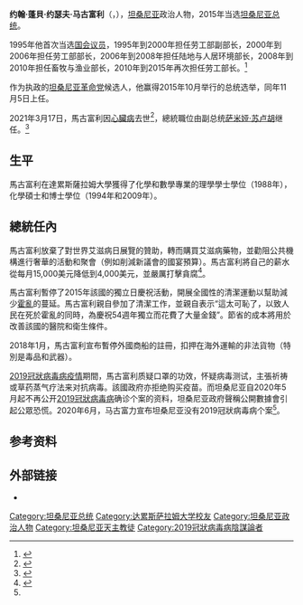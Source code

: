 {{NoteTA
|G1=地名
|1=zh-hans:坦桑尼亚; zh-hk:坦桑尼亞; zh-tw:坦尚尼亞
|2=zh-hans:达累斯萨拉姆; zh-hk:三蘭港; zh-tw:三蘭港
}}
{{Infobox officeholder
 | name               = 约翰·马古富利
 | native_name        = John Pombe Joseph Magufuli
 | image              = John Magufuli 2015.png
 | order              = {{flagicon|TZA}} [[坦桑尼亚总统|第5任]]
 | office             = 坦桑尼亚总统
 | term_start         = 2015年11月5日
 | term_end           = {{box|2021年3月17日}}
 | vicepresident      = [[萨米娅·苏卢胡|萨米娅·苏卢胡]]
 | primeminister      = [[卡西姆·马贾利瓦|卡西姆·马贾利瓦]]
 | predecessor        = [[賈卡亞·基奎特|賈卡亞·基奎特]]
 | successor = [[薩米婭·蘇盧胡|薩米婭·蘇盧胡]]
 | office2            = {{flagicon|TZA}} 勞工、運輸與通訊部长
 | term_start2        = 2010年11月28日 
 | term_end2          = 2015年11月5日
 | primeminister2     = [[米增戈·平达|米增戈·平达]]     
 | president2         = [[賈卡亞·基奎特|賈卡亞·基奎特]]
 | predecessor2       = [[Shukuru_Kawambwa|Shukuru Kawambwa]]  
 | successor2         =   
 | term_start3        = 2000年11月
 | term_end3          = 2005年12月21日
 | primeminister3     = [[Frederick_Sumaye|Frederick Sumaye]]  
 | predecessor3       =   
 | successor3         = [[Basil_Mramba|Basil Mramba]] 
 | office4            = {{flagicon|TZA}} 畜牧与渔业部长
 | term_start4        = 2008年2月13日
 | term_end4          = 2010年11月6日
 | primeminister4     = [[米增戈·平达|米增戈·平达]]
 | predecessor4       = [[Anthony_Diallo|Anthony Diallo]]
 | successor4         = [[David_Mathayo_David|David Mathayo David]]
 | office5            = {{flagicon|TZA}} 土地与人類住區規劃部长
 | term_start5        = 2006年1月6日 
 | term_end5          = 2008年2月13日
 | primeminister5     = [[爱德华·洛瓦萨|爱德华·洛瓦萨]]
 | predecessor5       =   
 | successor5         = [[John_Chiligati|John Chiligati]]
 | office6            = {{flagicon|TZA}} [[坦桑尼亚议会|坦桑尼亚议会议员]]
 | constituency6      = [[比哈拉姆洛區|比哈拉姆洛區]]<br />[[查托區|查托區]]      
 | term_start6        = 1995年11月
 | term_end6          = 2015年7月
 | predecessor6       =   
 | successor6         = [[Kalemani_Medard|Kalemani Medard]] 
 | birth_date         = {{birth date|1959|10|29}}
 |逝世日期            = {{death date and age|2021|3|17|1959|10|29}}
 | birth_place        = [[File:Flag_of_Tanganyika_(1923–1961).svg|22px]] [[坦噶尼喀|坦噶尼喀]][[查托區|查托區]]
 | death_place        = {{TZA}}[[三蘭港|三蘭港]]
 | nationality        = {{TZA}}
 | party              = [[革命党_(坦桑尼亚)|坦桑尼亞革命黨]]{{small|（1977–2021）}} 
 | spouse             = {{le|珍妮絲·瑪格芙莉|Janeth Magufuli}}
 | children           =  
 | residence          = 
 | alma_mater         = [[达累斯萨拉姆大学|达累斯萨拉姆大学]]
 | profession         = [[教师|教师]]
 | religion           = [[天主教|天主教]]
 | signature          = 
<!--Military service-->
 | allegiance         = {{nowrap|{{flag|TZA|size=20px}}}}
 | branch             = {{le|坦桑尼亞人民國防軍|Tanzania People's Defence Force}}
 | serviceyears       = 1983年7月–1984年6月
}}

'''约翰·蓬貝·约瑟夫·马古富利'''（{{lang-sw|John Pombe Joseph Magufuli}}，{{bd|1959年|10月29日|2021年|3月17日|catIdx=Magufuli}}），[[坦桑尼亚|坦桑尼亚]]政治人物，2015年当选[[坦桑尼亚总统|坦桑尼亚总统]]。

1995年他首次当选[[国会议员|国会议员]]，1995年到2000年担任劳工部副部长，2000年到2006年担任劳工部部长，2006年到2008年担任陆地与人居环境部长，2008年到2010年担任畜牧与渔业部长，2010年到2015年再次担任劳工部长。<ref>{{cite web |url=http://www.parliament.go.tz/index.php/members/mpcvs/1014/2010-2015 |title=Member of Parliament CV |date= |work= |publisher= [[Parliament_of_Tanzania|Parliament of Tanzania]] |accessdate=2013-02-20 |archive-url=https://web.archive.org/web/20150713055515/http://www.parliament.go.tz/index.php/members/mpcvs/1014/2010-2015 |archive-date=2015-07-13}}</ref>

作为执政的[[革命党_(坦桑尼亚)|坦桑尼亚革命党]]候选人，他赢得2015年10月举行的总统选举，同年11月5日上任。

2021年3月17日，馬古富利因[[心臟病|心臟病]]去世<ref>{{Cite web |title=坦尚尼亞總統馬古富利逝世 享壽61歲 |url=https://www.cna.com.tw/news/aopl/202103180011.aspx |accessdate=2021-03-20 |author=楊昭彥 |date=2021-03-18 |publisher=中央通訊社 |language=zh-hant |location=奈洛比 |archive-date=2021-03-19 |archive-url=https://web.archive.org/web/20210319192213/https://www.cna.com.tw/news/aopl/202103180011.aspx |dead-url=no }}</ref>，總統職位由副总统[[萨米娅·苏卢胡|萨米娅·苏卢胡]]继任。<ref>{{Cite web |title=坦尚尼亞首位女總統就任 呼籲全國團結 |url=https://www.rti.org.tw/news/view/id/2094689 |accessdate=2021-03-20 |date=2021-03-19 |publisher=Rti 中央廣播電臺 |language=zh-hant |editor=黃啟霖 |archive-date=2021-07-09 |archive-url=https://web.archive.org/web/20210709000519/https://www.rti.org.tw/news/view/id/2094689 |dead-url=no }}</ref>

== 生平 ==
馬古富利在達累斯薩拉姆大學獲得了化學和數學專業的理學學士學位（1988年），化學碩士和博士學位（1994年和2009年）。

== 總統任內 ==
馬古富利放棄了對世界艾滋病日展覽的贊助，轉而購買艾滋病藥物，並勸阻公共機構進行奢華的活動和聚會（例如削減新議會的國宴預算）。馬古富利將自己的薪水從每月15,000美元降低到4,000美元，並嚴厲打擊貪腐<ref name="bbc">{{Cite web |title=新冠懷疑論者坦桑尼亞總統馬古富力病逝，享年61歲 |url=https://www.bbc.com/zhongwen/trad/world-56439849 |accessdate=2021-03-20 |date=2021-03-18 |publisher=BBC News 中文 |language=zh-hant |archive-date=2021-04-13 |archive-url=https://web.archive.org/web/20210413061247/https://www.bbc.com/zhongwen/trad/world-56439849 |dead-url=no }}</ref>。

馬古富利暫停了2015年該國的獨立日慶祝活動，開展全國性的清潔運動以幫助減少[[霍亂|霍亂]]的蔓延。馬古富利親自參加了清潔工作，並親自表示“這太可恥了，以致人民在死於霍亂的同時，為慶祝54週年獨立而花費了大量金錢”。節省的成本將用於改善該國的醫院和衛生條件。

2018年1月，馬古富利宣布暫停外國商船的註冊，扣押​​在海外運輸的非法貨物（特別是毒品和武器）。

[[2019冠狀病毒病疫情|2019冠狀病毒病疫情]]期間，馬古富利质疑口罩的功效，怀疑病毒测试，主張祈祷或草药蒸气疗法来对抗病毒。該國政府亦拒绝购买疫苗。而坦桑尼亚自2020年5月起不再公开[[2019冠狀病毒病|2019冠狀病毒病]]确诊个案的资料，坦桑尼亚政府聲稱公開數據會引起公眾恐慌。2020年6月，马古富力宣布坦桑尼亚没有2019冠狀病毒病个案<ref name=bbc/>。

==参考资料==
{{reflist}}

==外部链接==
*{{Twitter|MagufuliJP}}

{{s-start}}
{{s-off}}
{{s-bef|before=[[賈卡亞·基奎特|賈卡亞·基奎特]]}}
{{s-ttl|title=[[坦桑尼亚总统|坦桑尼亚总统]]|years=2015年－{{box|2021年}}}}
{{s-aft|after=[[萨米娅·苏卢胡|萨米娅·苏卢胡]]}}
{{s-end}}

{{TanzaniaPresidents}}

{{Authority control}}
{{DEFAULTSORT:Magufuli, John}}
[[Category:坦桑尼亚总统|Category:坦桑尼亚总统]]
[[Category:达累斯萨拉姆大学校友|Category:达累斯萨拉姆大学校友]]
[[Category:坦桑尼亚政治人物|Category:坦桑尼亚政治人物]]
[[Category:坦桑尼亚天主教徒|Category:坦桑尼亚天主教徒]]
[[Category:2019冠狀病毒病陰謀論者|Category:2019冠狀病毒病陰謀論者]]